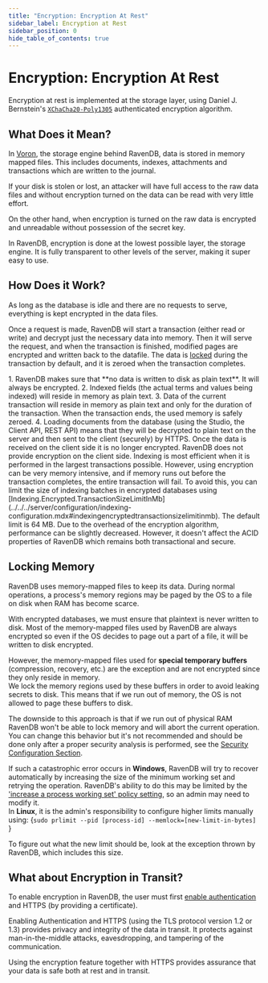 ```yaml
---
title: "Encryption: Encryption At Rest"
sidebar_label: Encryption at Rest
sidebar_position: 0
hide_table_of_contents: true
---
```



# Encryption: Encryption At Rest

Encryption at rest is implemented at the storage layer, using Daniel J. Bernstein's [`XChaCha20-Poly1305`](https://libsodium.gitbook.io/doc/secret-key_cryptography/aead/chacha20-poly1305/xchacha20-poly1305_construction) 
authenticated encryption algorithm.  

## What Does it Mean?

In [Voron](../../../server/storage/storage-engine.mdx), the storage engine behind RavenDB, data is stored in memory mapped files. This includes documents, indexes, attachments and transactions which are written to the journal.

If your disk is stolen or lost, an attacker will have full access to the raw data files and without encryption turned on the data can be read with very little effort.

On the other hand, when encryption is turned on the raw data is encrypted and unreadable without possession of the secret key.

In RavenDB, encryption is done at the lowest possible layer, the storage engine. It is fully transparent to other levels of the server, making it super easy to use.

## How Does it Work?

As long as the database is idle and there are no requests to serve, everything is kept encrypted in the data files.

Once a request is made, RavenDB will start a transaction (either read or write) and decrypt just the necessary data into memory. Then it will serve the 
request, and when the transaction is finished, modified pages are encrypted and written back to the datafile. The data is 
[locked](../../../server/security/encryption/encryption-at-rest.mdx#locking-memory) during the transaction by default, and it is zeroed when the transaction completes.  

<Admonition type="danger" title="Important things to be aware of:" id="important-things-to-be-aware-of" href="#important-things-to-be-aware-of">
1. RavenDB makes sure that **no data is written to disk as plain text**. It will always be encrypted.  
2. Indexed fields (the actual terms and values being indexed) will reside in memory as plain text.  
3. Data of the current transaction will reside in memory as plain text and only for the duration of the transaction. When the transaction ends, the used memory is safely zeroed.  
4. Loading documents from the database (using the Studio, the Client API, REST API) means that they will be decrypted to plain text on the server and then sent to the client (securely) by HTTPS. Once the data is received on the client side it is no longer encrypted. RavenDB does not provide encryption on the client side.
</Admonition>

<Admonition type="danger" title="Indexing transaction size" id="indexing-transaction-size" href="#indexing-transaction-size">
Indexing is most efficient when it is performed in the largest transactions possible. However, using encryption can be very memory intensive, and if memory 
runs out before the transaction completes, the entire transaction will fail. To avoid this, you can limit the size of indexing batches in encrypted 
databases using [Indexing.Encrypted.TransactionSizeLimitInMb](../../../server/configuration/indexing-configuration.mdx#indexingencryptedtransactionsizelimitinmb). 
The default limit is 64 MB.  
</Admonition>

<Admonition type="note" title="Note">
Due to the overhead of the encryption algorithm, performance can be slightly decreased. However, it doesn't affect the ACID properties of RavenDB which remains both transactional and secure.
</Admonition>

## Locking Memory

RavenDB uses memory-mapped files to keep its data. During normal operations, a process's memory regions may be paged by the OS to a file on disk when RAM has become scarce.

With encrypted databases, we must ensure that plaintext is never written to disk. 
Most of the memory-mapped files used by RavenDB are always encrypted so even if the OS decides to page out a part of a file, it will be written to disk encrypted.

However, the memory-mapped files used for **special temporary buffers** (compression, recovery, etc.) are the exception and are not encrypted since they only reside in memory.  
We lock the memory regions used by these buffers in order to avoid leaking secrets to disk. This means that if we run out of memory, the OS is not allowed to page these buffers to disk. 

The downside to this approach is that if we run out of physical RAM RavenDB won't be able to lock memory and will abort the current operation.
You can change this behavior but it's not recommended and should be done only after a proper security analysis is performed, see the [Security Configuration Section](../../../server/configuration/security-configuration.mdx#securitydonotconsidermemorylockfailureascatastrophicerror).

If such a catastrophic error occurs in **Windows**, RavenDB will try to recover automatically by increasing the size of the minimum working set and retrying 
the operation. RavenDB's ability to do this may be limited by the ['increase a process working set' policy setting](https://docs.microsoft.com/en-us/windows/security/threat-protection/security-policy-settings/increase-a-process-working-set), 
so an admin may need to modify it.  
In **Linux**, it is the admin's responsibility to configure higher limits manually using:
<TabItem value="plain" label="plain">
<CodeBlock language="plain">
{`sudo prlimit --pid [process-id] --memlock=[new-limit-in-bytes]
`}
</CodeBlock>
</TabItem>

To figure out what the new limit should be, look at the exception thrown by RavenDB, which includes this size.

## What about Encryption in Transit?

To enable encryption in RavenDB, the user must first [enable authentication](../../../server/security/authentication/certificate-configuration.mdx) and HTTPS (by providing a certificate).

Enabling Authentication and HTTPS (using the TLS protocol version 1.2 or 1.3) provides privacy and integrity of the data in transit. It protects against man-in-the-middle attacks, eavesdropping, and tampering of the communication.

Using the encryption feature together with HTTPS provides assurance that your data is safe both at rest and in transit.

